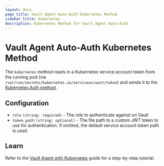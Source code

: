 ```yaml
---
layout: docs
page_title: Vault Agent Auto-Auth Kubernetes Method
sidebar_title: Kubernetes
description: Kubernetes Method for Vault Agent Auto-Auth
---
```


# Vault Agent Auto-Auth Kubernetes Method

The `kubernetes` method reads in a Kubernetes service account token from the
running pod (via `/var/run/secrets/kubernetes.io/serviceaccount/token`) and
sends it to the [Kubernetes Auth
method](/docs/auth/kubernetes).

## Configuration

- `role` `(string: required)` - The role to authenticate against on Vault
- `token_path` `(string: optional)` - The file path to a custom JWT token to use
  for authentication. If omitted, the default service account token path is used.

## Learn

Refer to the [Vault Agent with
Kubernetes](https://learn.hashicorp.com/vault/identity-access-management/vault-agent-k8s)
guide for a step-by-step tutorial.
